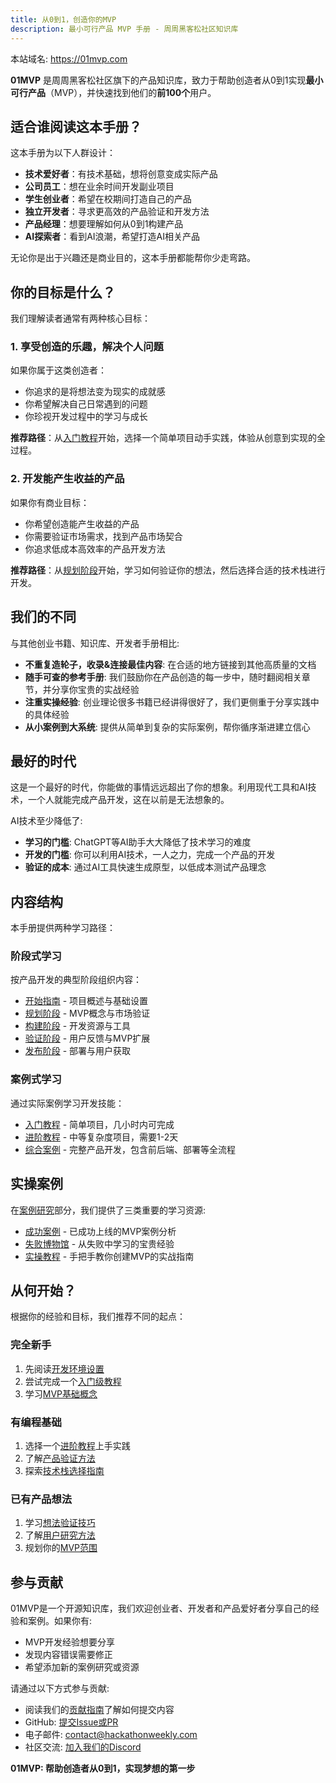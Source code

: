 ```yaml
---
title: 从0到1，创造你的MVP
description: 最小可行产品 MVP 手册 - 周周黑客松社区知识库
---
```


本站域名: https://01mvp.com

**01MVP** 是周周黑客松社区旗下的产品知识库，致力于帮助创造者从0到1实现**最小可行产品**（MVP），并快速找到他们的**前100个**用户。

## 适合谁阅读这本手册？

这本手册为以下人群设计：

- **技术爱好者**：有技术基础，想将创意变成实际产品
- **公司员工**：想在业余时间开发副业项目
- **学生创业者**：希望在校期间打造自己的产品
- **独立开发者**：寻求更高效的产品验证和开发方法
- **产品经理**：想要理解如何从0到1构建产品
- **AI探索者**：看到AI浪潮，希望打造AI相关产品

无论你是出于兴趣还是商业目的，这本手册都能帮你少走弯路。

## 你的目标是什么？

我们理解读者通常有两种核心目标：

### 1. 享受创造的乐趣，解决个人问题
   
如果你属于这类创造者：
- 你追求的是将想法变为现实的成就感
- 你希望解决自己日常遇到的问题
- 你珍视开发过程中的学习与成长

**推荐路径**：从[入门教程](/docs/tutorials/beginners)开始，选择一个简单项目动手实践，体验从创意到实现的全过程。

### 2. 开发能产生收益的产品
   
如果你有商业目标：
- 你希望创造能产生收益的产品
- 你需要验证市场需求，找到产品市场契合
- 你追求低成本高效率的产品开发方法

**推荐路径**：从[规划阶段](/docs/planning/idea-validation)开始，学习如何验证你的想法，然后选择合适的技术栈进行开发。

## 我们的不同

与其他创业书籍、知识库、开发者手册相比:

- **不重复造轮子，收录&连接最佳内容**: 在合适的地方链接到其他高质量的文档
- **随手可查的参考手册**: 我们鼓励你在产品创造的每一步中，随时翻阅相关章节，并分享你宝贵的实战经验
- **注重实操经验**: 创业理论很多书籍已经讲得很好了，我们更侧重于分享实践中的具体经验
- **从小案例到大系统**: 提供从简单到复杂的实际案例，帮你循序渐进建立信心

## 最好的时代

这是一个最好的时代，你能做的事情远远超出了你的想象。利用现代工具和AI技术，一个人就能完成产品开发，这在以前是无法想象的。

AI技术至少降低了:

- **学习的门槛**: ChatGPT等AI助手大大降低了技术学习的难度
- **开发的门槛**: 你可以利用AI技术，一人之力，完成一个产品的开发
- **验证的成本**: 通过AI工具快速生成原型，以低成本测试产品理念

## 内容结构

本手册提供两种学习路径：

### 阶段式学习

按产品开发的典型阶段组织内容：

- [开始指南](/docs/introduction) - 项目概述与基础设置
- [规划阶段](/docs/planning) - MVP概念与市场验证
- [构建阶段](/docs/building) - 开发资源与工具
- [验证阶段](/docs/validation) - 用户反馈与MVP扩展
- [发布阶段](/docs/launching) - 部署与用户获取

### 案例式学习

通过实际案例学习开发技能：

- [入门教程](/docs/tutorials/beginners) - 简单项目，几小时内可完成
- [进阶教程](/docs/tutorials/intermediate) - 中等复杂度项目，需要1-2天
- [综合案例](/docs/tutorials/advanced) - 完整产品开发，包含前后端、部署等全流程

## 实操案例

在[案例研究](/docs/case-studies)部分，我们提供了三类重要的学习资源:

- [成功案例](/docs/case-studies/success-stories) - 已成功上线的MVP案例分析
- [失败博物馆](/docs/case-studies/failure-museum) - 从失败中学习的宝贵经验
- [实操教程](/docs/case-studies/practical-tutorials) - 手把手教你创建MVP的实战指南

## 从何开始？

根据你的经验和目标，我们推荐不同的起点：

### 完全新手

1. 先阅读[开发环境设置](/docs/introduction/setup)
2. 尝试完成一个[入门级教程](/docs/tutorials/beginners)
3. 学习[MVP基础概念](/docs/planning/mvp-basics)

### 有编程基础

1. 选择一个[进阶教程](/docs/tutorials/intermediate)上手实践
2. 了解[产品验证方法](/docs/planning/validation-techniques)
3. 探索[技术栈选择指南](/docs/building/tech-stack)

### 已有产品想法

1. 学习[想法验证技巧](/docs/planning/idea-validation)
2. 了解[用户研究方法](/docs/planning/user-research)
3. 规划你的[MVP范围](/docs/planning/scope-definition)

## 参与贡献

01MVP是一个开源知识库，我们欢迎创业者、开发者和产品爱好者分享自己的经验和案例。如果你有:

- MVP开发经验想要分享
- 发现内容错误需要修正
- 希望添加新的案例研究或资源

请通过以下方式参与贡献:

- 阅读我们的[贡献指南](/docs/contribute)了解如何提交内容
- GitHub: [提交Issue或PR](https://github.com/mvp-community/01mvp)
- 电子邮件: contact@hackathonweekly.com
- 社区交流: [加入我们的Discord](https://discord.gg/01mvp)

**01MVP: 帮助创造者从0到1，实现梦想的第一步**

